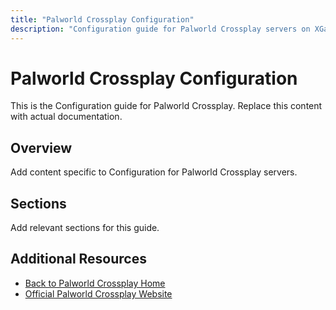 ```yaml
---
title: "Palworld Crossplay Configuration"
description: "Configuration guide for Palworld Crossplay servers on XGamingServer"
---
```


# Palworld Crossplay Configuration

This is the Configuration guide for Palworld Crossplay. Replace this content with actual documentation.

## Overview

Add content specific to Configuration for Palworld Crossplay servers.

## Sections

Add relevant sections for this guide.

## Additional Resources

- [Back to Palworld Crossplay Home](./index)
- [Official Palworld Crossplay Website](https://example.com)
